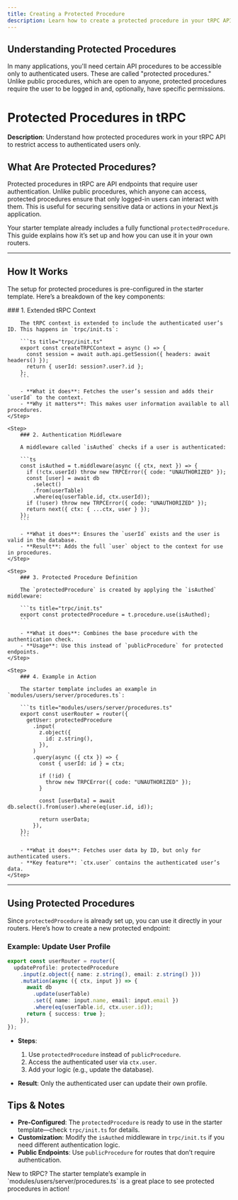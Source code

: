 ```yaml
---
title: Creating a Protected Procedure
description: Learn how to create a protected procedure in your tRPC API
---
```



## Understanding Protected Procedures

In many applications, you'll need certain API procedures to be accessible only to authenticated users. These are called "protected procedures." Unlike public procedures, which are open to anyone, protected procedures require the user to be logged in and, optionally, have specific permissions.

# Protected Procedures in tRPC

**Description**: Understand how protected procedures work in your tRPC API to restrict access to authenticated users only.

## What Are Protected Procedures?

Protected procedures in tRPC are API endpoints that require user authentication. Unlike public procedures, which anyone can access, protected procedures ensure that only logged-in users can interact with them. This is useful for securing sensitive data or actions in your Next.js application.

Your starter template already includes a fully functional `protectedProcedure`. This guide explains how it’s set up and how you can use it in your own routers.

---

## How It Works

The setup for protected procedures is pre-configured in the starter template. Here’s a breakdown of the key components:

<Steps>
    <Step>
        ### 1. Extended tRPC Context

        The tRPC context is extended to include the authenticated user’s ID. This happens in `trpc/init.ts`:

        ```ts title="trpc/init.ts"
        export const createTRPCContext = async () => {
          const session = await auth.api.getSession({ headers: await headers() });
          return { userId: session?.user?.id };
        };
        ```

        - **What it does**: Fetches the user’s session and adds their `userId` to the context.
        - **Why it matters**: This makes user information available to all procedures.
    </Step>

    <Step>
        ### 2. Authentication Middleware

        A middleware called `isAuthed` checks if a user is authenticated:

        ```ts
        const isAuthed = t.middleware(async ({ ctx, next }) => {
          if (!ctx.userId) throw new TRPCError({ code: "UNAUTHORIZED" });
          const [user] = await db
            .select()
            .from(userTable)
            .where(eq(userTable.id, ctx.userId));
          if (!user) throw new TRPCError({ code: "UNAUTHORIZED" });
          return next({ ctx: { ...ctx, user } });
        });
        ```

        - **What it does**: Ensures the `userId` exists and the user is valid in the database.
        - **Result**: Adds the full `user` object to the context for use in procedures.
    </Step>

    <Step>
        ### 3. Protected Procedure Definition

        The `protectedProcedure` is created by applying the `isAuthed` middleware:

        ```ts title="trpc/init.ts"
        export const protectedProcedure = t.procedure.use(isAuthed);
        ```

        - **What it does**: Combines the base procedure with the authentication check.
        - **Usage**: Use this instead of `publicProcedure` for protected endpoints.
    </Step>

    <Step>
        ### 4. Example in Action

        The starter template includes an example in `modules/users/server/procedures.ts`:

        ```ts title="modules/users/server/procedures.ts"
        export const userRouter = router({
          getUser: protectedProcedure
            .input(
              z.object({
                id: z.string(),
              }),
            )
            .query(async ({ ctx }) => {
              const { userId: id } = ctx;

              if (!id) {
                throw new TRPCError({ code: "UNAUTHORIZED" });
              }

              const [userData] = await db.select().from(user).where(eq(user.id, id));

              return userData;
            }),
        });
        ```

        - **What it does**: Fetches user data by ID, but only for authenticated users.
        - **Key feature**: `ctx.user` contains the authenticated user’s data.
    </Step>

</Steps>

---

## Using Protected Procedures

Since `protectedProcedure` is already set up, you can use it directly in your routers. Here’s how to create a new protected endpoint:

### Example: Update User Profile

```ts
export const userRouter = router({
  updateProfile: protectedProcedure
    .input(z.object({ name: z.string(), email: z.string() }))
    .mutation(async ({ ctx, input }) => {
      await db
        .update(userTable)
        .set({ name: input.name, email: input.email })
        .where(eq(userTable.id, ctx.user.id));
      return { success: true };
    }),
});
```

- **Steps**:

  1. Use `protectedProcedure` instead of `publicProcedure`.
  2. Access the authenticated user via `ctx.user`.
  3. Add your logic (e.g., update the database).

- **Result**: Only the authenticated user can update their own profile.

## Tips & Notes

- **Pre-Configured**: The `protectedProcedure` is ready to use in the starter template—check `trpc/init.ts` for details.
- **Customization**: Modify the `isAuthed` middleware in `trpc/init.ts` if you need different authentication logic.
- **Public Endpoints**: Use `publicProcedure` for routes that don’t require authentication.

<Callout type="info">
  New to tRPC? The starter template’s example in
  `modules/users/server/procedures.ts` is a great place to see protected
  procedures in action!
</Callout>
